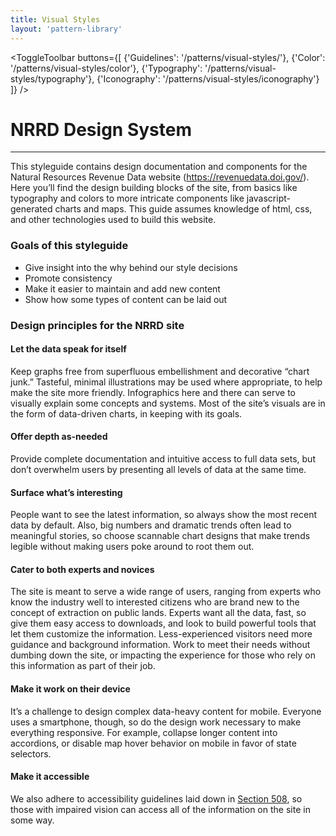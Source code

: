 ```yaml
---
title: Visual Styles
layout: 'pattern-library'
---
```


<ToggleToolbar buttons={[
    {'Guidelines': '/patterns/visual-styles/'},
    {'Color': '/patterns/visual-styles/color'},
    {'Typography': '/patterns/visual-styles/typography'},
    {'Iconography': '/patterns/visual-styles/iconography'}
  ]} />

# NRRD Design System

---

This styleguide contains design documentation and components for the Natural Resources Revenue Data website (https://revenuedata.doi.gov/). Here you’ll find the design building blocks of the site, from basics like typography and colors to more intricate components like javascript-generated charts and maps. This guide assumes knowledge of html, css, and other technologies used to build this website.

### Goals of this styleguide
- Give insight into the why behind our style decisions
- Promote consistency
- Make it easier to maintain and add new content
- Show how some types of content can be laid out

### Design principles for the NRRD site
#### Let the data speak for itself
Keep graphs free from superfluous embellishment and decorative “chart junk.” Tasteful, minimal illustrations may be used where appropriate, to help make the site more friendly. Infographics here and there can serve to visually explain some concepts and systems. Most of the site’s visuals are in the form of data-driven charts, in keeping with its goals.

#### Offer depth as-needed
Provide complete documentation and intuitive access to full data sets, but don’t overwhelm users by presenting all levels of data at the same time.

#### Surface what’s interesting
People want to see the latest information, so always show the most recent data by default. Also, big numbers and dramatic trends often lead to meaningful stories, so choose scannable chart designs that make trends legible without making users poke around to root them out.

#### Cater to both experts and novices
The site is meant to serve a wide range of users, ranging from experts who know the industry well to interested citizens who are brand new to the concept of extraction on public lands. Experts want all the data, fast, so give them easy access to downloads, and look to build powerful tools that let them customize the information. Less-experienced visitors need more guidance and background information. Work to meet their needs without dumbing down the site, or impacting the experience for those who rely on this information as part of their job.

#### Make it work on their device
It’s a challenge to design complex data-heavy content for mobile. Everyone uses a smartphone, though, so do the design work necessary to make everything responsive. For example, collapse longer content into accordions, or disable map hover behavior on mobile in favor of state selectors.

#### Make it accessible
We also adhere to accessibility guidelines laid down in [Section 508](https://accessibility.18f.gov/checklist/), so those with impaired vision can access all of the information on the site in some way.